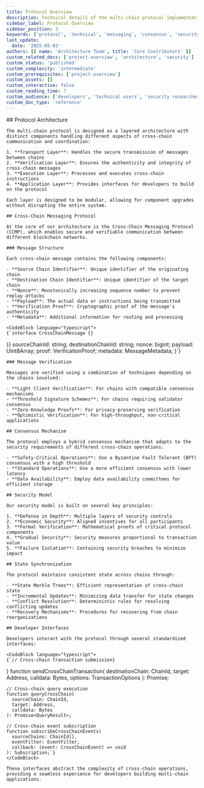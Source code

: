 ---
title: Protocol Overview
description: Technical details of the multi-chain protocol implementation, including messaging, consensus, and security mechanisms.
sidebar_label: Protocol Overview
sidebar_position: 3
keywords: ['protocol', 'technical', 'messaging', 'consensus', 'security']
last_update:
  date: '2025-05-03'
authors: [{ name: 'Architecture Team', title: 'Core Contributors' }]
custom_related_docs: ['project-overview', 'architecture', 'security']
custom_status: 'published'
custom_complexity: 'intermediate'
custom_prerequisites: ['project-overview']
custom_assets: []
custom_interactive: false
custom_reading_time: 7
custom_audience: ['developers', 'technical users', 'security researchers']
custom_doc_type: 'reference'
---


<SectionLevelOne id="protocol-overview" title="Protocol Overview">
  <ContentBlock>
    ## Protocol Architecture

    The multi-chain protocol is designed as a layered architecture with distinct components handling different aspects of cross-chain communication and coordination:

    1. **Transport Layer**: Handles the secure transmission of messages between chains
    2. **Verification Layer**: Ensures the authenticity and integrity of cross-chain messages
    3. **Execution Layer**: Processes and executes cross-chain instructions
    4. **Application Layer**: Provides interfaces for developers to build on the protocol

    Each layer is designed to be modular, allowing for component upgrades without disrupting the entire system.

    ## Cross-Chain Messaging Protocol

    At the core of our architecture is the Cross-Chain Messaging Protocol (CCMP), which enables secure and verifiable communication between different blockchain networks.

    ### Message Structure

    Each cross-chain message contains the following components:

    - **Source Chain Identifier**: Unique identifier of the originating chain
    - **Destination Chain Identifier**: Unique identifier of the target chain
    - **Nonce**: Monotonically increasing sequence number to prevent replay attacks
    - **Payload**: The actual data or instructions being transmitted
    - **Verification Proof**: Cryptographic proof of the message's authenticity
    - **Metadata**: Additional information for routing and processing

    <CodeBlock language="typescript">
    {`interface CrossChainMessage {}}}
      sourceChainId: string;
      destinationChainId: string;
      nonce: bigint;
      payload: Uint8Array;
      proof: VerificationProof;
      metadata: MessageMetadata;
    }`}
    </CodeBlock>

    ### Message Verification

    Messages are verified using a combination of techniques depending on the chains involved:

    - **Light Client Verification**: For chains with compatible consensus mechanisms
    - **Threshold Signature Schemes**: For chains requiring validator consensus
    - **Zero-Knowledge Proofs**: For privacy-preserving verification
    - **Optimistic Verification**: For high-throughput, non-critical applications

    ## Consensus Mechanism

    The protocol employs a hybrid consensus mechanism that adapts to the security requirements of different cross-chain operations:

    - **Safety-Critical Operations**: Use a Byzantine Fault Tolerant (BFT) consensus with a high threshold
    - **Standard Operations**: Use a more efficient consensus with lower latency
    - **Data Availability**: Employ data availability committees for efficient storage

    ## Security Model

    Our security model is built on several key principles:

    1. **Defense in Depth**: Multiple layers of security controls
    2. **Economic Security**: Aligned incentives for all participants
    3. **Formal Verification**: Mathematical proofs of critical protocol components
    4. **Gradual Security**: Security measures proportional to transaction value
    5. **Failure Isolation**: Containing security breaches to minimize impact

    ## State Synchronization

    The protocol maintains consistent state across chains through:

    - **State Merkle Trees**: Efficient representation of cross-chain state
    - **Incremental Updates**: Minimizing data transfer for state changes
    - **Conflict Resolution**: Deterministic rules for resolving conflicting updates
    - **Recovery Mechanisms**: Procedures for recovering from chain reorganizations

    ## Developer Interfaces

    Developers interact with the protocol through several standardized interfaces:

    <CodeBlock language="typescript">
    {`// Cross-chain transaction submission}}
    function sendCrossChainTransaction(
      destinationChain: ChainId,
      target: Address,
      calldata: Bytes,
      options: TransactionOptions
    ): Promise<TransactionReceipt>;

    // Cross-chain query execution
    function queryCrossChain(
      sourceChain: ChainId,
      target: Address,
      calldata: Bytes
    ): Promise<QueryResult>;

    // Cross-chain event subscription
    function subscribeCrossChainEvents(
      sourceChains: ChainId[],
      eventFilter: EventFilter,
      callback: (event: CrossChainEvent) => void
    ): Subscription;`}
    </CodeBlock>

    These interfaces abstract the complexity of cross-chain operations, providing a seamless experience for developers building multi-chain applications.
  </ContentBlock>
</SectionLevelOne>
